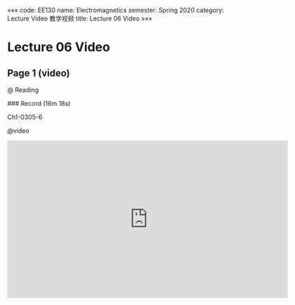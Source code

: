 «««
code: EE130
name: Electromagnetics
semester: Spring 2020
category: Lecture Video 教学视频
title: Lecture 06 Video
»»»

# Lecture 06 Video

## Page 1 (video)

@ Reading

<div class="markdown-body">
### Record (16m 18s)

Ch1-0305-6
</div>

@video

<iframe src="https://sbbrisk.com/e/96k3486c770h.html" frameborder=0 marginwidth=0 marginheight=0 scrolling=no width=640 height=360 allowfullscreen></iframe>

